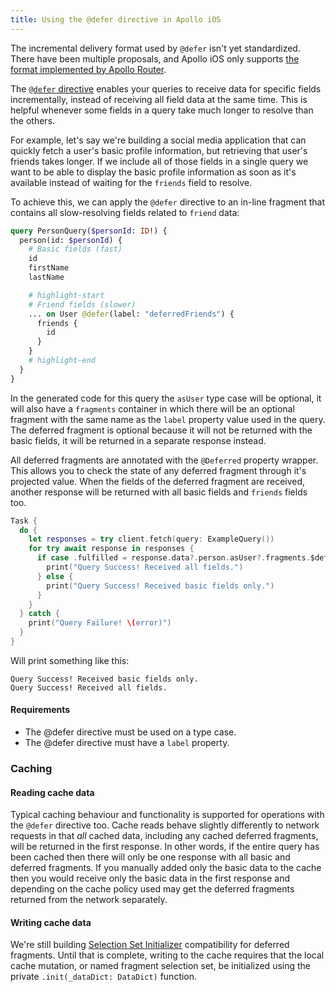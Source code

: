 ```yaml
---
title: Using the @defer directive in Apollo iOS
---
```


<Note>

The incremental delivery format used by `@defer` isn't yet standardized. There have been multiple proposals, and Apollo iOS only supports [the format implemented by Apollo Router](https://www.apollographql.com/docs/graphos/routing/operations/defer#specification-status).

</Note>

The [`@defer` directive](https://github.com/graphql/graphql-wg/blob/main/rfcs/DeferStream.md) enables your queries to receive data for specific fields incrementally, instead of receiving all field data at the same time. This is helpful whenever some fields in a query take much longer to resolve than the others.

For example, let's say we're building a social media application that can quickly fetch a user's basic profile information, but retrieving that user's friends takes longer. If we include all of those fields in a single query we want to be able to display the basic profile information as soon as it's available instead of waiting for the `friends` field to resolve.

To achieve this, we can apply the `@defer` directive to an in-line fragment that contains all slow-resolving fields related to `friend` data:

```graphql
query PersonQuery($personId: ID!) {
  person(id: $personId) {
    # Basic fields (fast)
    id
    firstName
    lastName

    # highlight-start
    # Friend fields (slower)
    ... on User @defer(label: "deferredFriends") {
      friends {
        id
      }
    }
    # highlight-end
  }
}
```

In the generated code for this query the `asUser` type case will be optional, it will also have a `fragments` container in which there will be an optional fragment with the same name as the `label` property value used in the query. The deferred fragment is optional because it will not be returned with the basic fields, it will be returned in a separate response instead.

All deferred fragments are annotated with the `@Deferred` property wrapper. This allows you to check the state of any deferred fragment through it's projected value. When the fields of the deferred fragment are received, another response will be returned with all basic fields and `friends` fields too.

```swift
Task {
  do {
    let responses = try client.fetch(query: ExampleQuery())
    for try await response in responses {
      if case .fulfilled = response.data?.person.asUser?.fragments.$deferredFriends {
        print("Query Success! Received all fields.")
      } else {
        print("Query Success! Received basic fields only.")
      }
    }
  } catch {
    print("Query Failure! \(error)")
  }
}
```

Will print something like this:

```
Query Success! Received basic fields only.
Query Success! Received all fields.
```

#### Requirements
* The @defer directive must be used on a type case.
* The @defer directive must have a `label` property.

### Caching

#### Reading cache data

Typical caching behaviour and functionality is supported for operations with the `@defer` directive too. Cache reads behave slightly differently to network requests in that _all_ cached data, including any cached deferred fragments, will be returned in the first response. In other words, if the entire query has been cached then there will only be one response with all basic and deferred fragments. If you manually added only the basic data to the cache then you would receive only the basic data in the first response and depending on the cache policy used may get the deferred fragments returned from the network separately.

#### Writing cache data

We're still building [Selection Set Initializer](https://www.apollographql.com/docs/ios/docc/documentation/apollocodegenlib/apollocodegenconfiguration/outputoptions/selectionsetinitializers) compatibility for deferred fragments. Until that is complete, writing to the cache requires that the local cache mutation, or named fragment selection set, be initialized using the private `.init(_dataDict: DataDict)` function.
